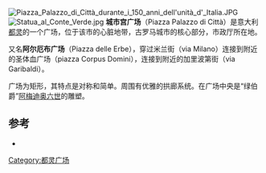 {{coord|45|4|22.66|N|7|40|53.41|E|type:landmark_dim:70|display=title}}
[[File:Piazza_Palazzo_di_Città_durante_i_150_anni_dell'unità_d'_Italia.JPG|thumb]]
[[File:Statua_al_Conte_Verde.jpg|thumb]]
'''城市宫广场'''（Piazza Palazzo di Città）是意大利[[都灵|都灵]]的一个广场，位于该市的心脏地带，古罗马城市的核心部分，市政厅所在地。 

又名'''阿尔厄布广场'''（Piazza delle Erbe），穿过米兰街（via Milano）连接到附近的圣体血广场（piazza Corpus Domini），连接到附近的加里波第街（via Garibaldi）。

广场为矩形，其特点是对称和简单。周围有优雅的拱廊系统。在广场中央是“绿伯爵”[[阿梅迪奥六世|阿梅迪奥六世]]的雕塑。

==参考==
<references/>
* {{cite book|author=Davide Giovanni Cravero|title=Trecento anni di vita del Palazzo Civico di Torino 1663-1963|editor=Stamperia Artistica Nazionale|location=Torino|year=1964}}

[[Category:都灵广场|Category:都灵广场]]